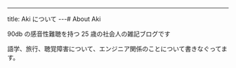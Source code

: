 ---

title: Aki について
---# About Aki

90db の感音性難聴を持つ 25 歳の社会人の雑記ブログです

語学、旅行、聴覚障害について、エンジニア関係のことについて書きなぐってます。
